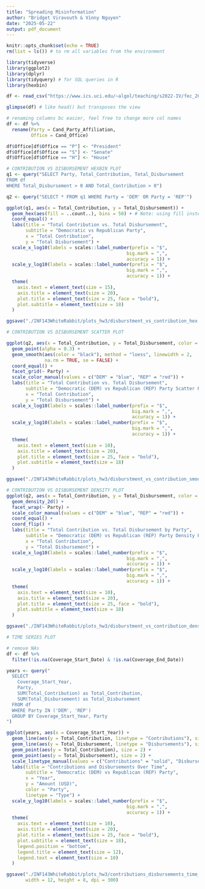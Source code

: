 ```yaml
---
title: "Spreading Misinformation"
author: "Bridget Viravouth & Vinny Nguyen"
date: "2025-05-22"
output: pdf_document
---
```


```r
knitr::opts_chunk$set(echo = TRUE)
rm(list = ls()) # to rm all variables from the environment

library(tidyverse)
library(ggplot2)
library(dplyr)
library(tidyquery) # for SQL queries in R
library(hexbin)
```

```r
df <- read_csv("https://www.ics.uci.edu/~algol/teaching/s2022-IV/fec_2008-2022.csv")

glimpse(df) # like head() but transposes the view

# renaming columns bc easier, feel free to change more col names
df <- df %>%
  rename(Party = Cand_Party_Affiliation,
         Office = Cand_Office)

df$Office[df$Office == "P"] <- "President"
df$Office[df$Office == "S"] <- "Senate"
df$Office[df$Office == "H"] <- "House"
```

```r
# CONTRIBUTION VS DISBURSEMENT HEXBIN PLOT
q1 <- query("SELECT Party, Total_Contribution, Total_Disbursement
FROM df
WHERE Total_Disbursement > 0 AND Total_Contribution > 0")

q2 <- query("SELECT * FROM q1 WHERE Party = 'DEM' OR Party = 'REP'")

ggplot(q1, aes(x = Total_Contribution, y = Total_Disbursement)) +
  geom_hex(aes(fill = ..count..), bins = 50) + # Note: using fill instead of colour for hex bins
  coord_equal() +
  labs(title = "Total Contribution vs. Total Disbursement",
       subtitle = "Democratic vs Republican Party",
       x = "Total Contribution",
       y = "Total Disbursement") +
  scale_x_log10(labels = scales::label_number(prefix = "$",
                                            big.mark = ",",
                                            accuracy = 1)) +
  scale_y_log10(labels = scales::label_number(prefix = "$",
                                            big.mark = ",",
                                            accuracy = 1)) +
  theme(
    axis.text = element_text(size = 15),
    axis.title = element_text(size = 20),
    plot.title = element_text(size = 25, face = "bold"),
    plot.subtitle = element_text(size = 18)
  )

ggsave("./INF143WhiteRabbit/plots_hw3/disburstment_vs_contribution_hex.png", width = 10, height = 6, dpi = 300)
```

```r
# CONTRIBUTION VS DISBURSEMENT SCATTER PLOT

ggplot(q2, aes(x = Total_Contribution, y = Total_Disbursement, color = Party)) +
  geom_point(alpha = 0.3) +
  geom_smooth(aes(color = "black"), method = "loess", linewidth = 2,
              na.rm = TRUE, se = FALSE) +
  coord_equal() +
  facet_grid(~ Party) +
  scale_color_manual(values = c("DEM" = "blue", "REP" = "red")) +
  labs(title = "Total Contribution vs. Total Disbursement",
       subtitle = "Democratic (DEM) vs Republican (REP) Party Scatter Plot",
       x = "Total Contribution",
       y = "Total Disbursement") +
  scale_x_log10(labels = scales::label_number(prefix = "$",
                                              big.mark = ",",
                                              accuracy = 1)) +
  scale_y_log10(labels = scales::label_number(prefix = "$",
                                              big.mark = ",",
                                              accuracy = 1)) +
  theme(
    axis.text = element_text(size = 10),
    axis.title = element_text(size = 20),
    plot.title = element_text(size = 25, face = "bold"),
    plot.subtitle = element_text(size = 18)
  )

ggsave("./INF143WhiteRabbit/plots_hw3/disburstment_vs_contribution_smooth_scatter.png", width = 10, height = 6, dpi = 300)
```

```r
# CONTRIBUTION VS DISBURSEMENT DENSITY PLOT
ggplot(q2, aes(x = Total_Contribution, y = Total_Disbursement, color = Party)) +
  geom_density_2d() +
  facet_wrap(~ Party) +
  scale_color_manual(values = c("DEM" = "blue", "REP" = "red")) +
  coord_equal() +
  coord_flip() +
  labs(title = "Total Contribution vs. Total Disbursement by Party",
       subtitle = "Democratic (DEM) vs Republican (REP) Party Density Plot",
       x = "Total Contribution",
       y = "Total Disbursement") +
  scale_x_log10(labels = scales::label_number(prefix = "$",
                                            big.mark = ",",
                                            accuracy = 1)) +
  scale_y_log10(labels = scales::label_number(prefix = "$",
                                            big.mark = ",",
                                            accuracy = 1)) +
  theme(
    axis.text = element_text(size = 10),
    axis.title = element_text(size = 20),
    plot.title = element_text(size = 25, face = "bold"),
    plot.subtitle = element_text(size = 18)
  )

ggsave("./INF143WhiteRabbit/plots_hw3/disburstment_vs_contribution_density.png", width = 10, height = 6, dpi = 300)
```

```r
# TIME SERIES PLOT

# remove NAs 
df <- df %>%
  filter(!is.na(Coverage_Start_Date) & !is.na(Coverage_End_Date))

years <- query("
  SELECT 
    Coverage_Start_Year,
    Party,
    SUM(Total_Contribution) as Total_Contribution,
    SUM(Total_Disbursement) as Total_Disbursement
  FROM df
  WHERE Party IN ('DEM', 'REP')
  GROUP BY Coverage_Start_Year, Party
")

ggplot(years, aes(x = Coverage_Start_Year)) +
  geom_line(aes(y = Total_Contribution, linetype = "Contributions"), size = 1) +
  geom_line(aes(y = Total_Disbursement, linetype = "Disbursements"), size = 1) +
  geom_point(aes(y = Total_Contribution), size = 2) +
  geom_point(aes(y = Total_Disbursement), size = 2) +
  scale_linetype_manual(values = c("Contributions" = "solid", "Disbursements" = "dashed")) +
  labs(title = "Contributions and Disbursements Over Time",
       subtitle = "Democratic (DEM) vs Republican (REP) Party",
       x = "Year",
       y = "Amount (USD)",
       color = "Party",
       linetype = "Type") +
  scale_y_log10(labels = scales::label_number(prefix = "$",
                                            big.mark = ",",
                                            accuracy = 1)) +
  theme(
    axis.text = element_text(size = 10),
    axis.title = element_text(size = 20),
    plot.title = element_text(size = 25, face = "bold"),
    plot.subtitle = element_text(size = 18),
    legend.position = "bottom",
    legend.title = element_text(size = 12),
    legend.text = element_text(size = 10)
  )

ggsave("./INF143WhiteRabbit/plots_hw3/contributions_disbursements_time_series.png", 
       width = 12, height = 8, dpi = 300)
```